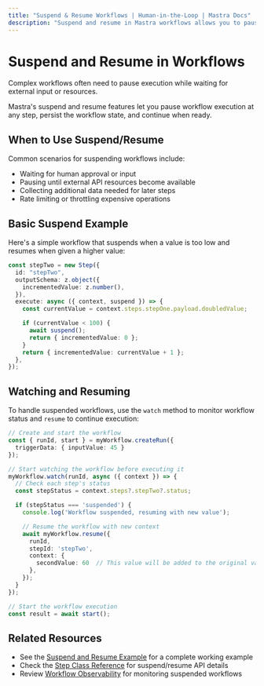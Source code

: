 ```yaml
---
title: "Suspend & Resume Workflows | Human-in-the-Loop | Mastra Docs"
description: "Suspend and resume in Mastra workflows allows you to pause execution while waiting for external input or resources."
---
```


# Suspend and Resume in Workflows

Complex workflows often need to pause execution while waiting for external input or resources.

Mastra's suspend and resume features let you pause workflow execution at any step, persist the workflow state, and continue when ready.

## When to Use Suspend/Resume

Common scenarios for suspending workflows include:
- Waiting for human approval or input
- Pausing until external API resources become available
- Collecting additional data needed for later steps
- Rate limiting or throttling expensive operations

## Basic Suspend Example

Here's a simple workflow that suspends when a value is too low and resumes when given a higher value:

```typescript
const stepTwo = new Step({
  id: "stepTwo",
  outputSchema: z.object({
    incrementedValue: z.number(),
  }),
  execute: async ({ context, suspend }) => {
    const currentValue = context.steps.stepOne.payload.doubledValue;

    if (currentValue < 100) {
      await suspend();
      return { incrementedValue: 0 };
    }
    return { incrementedValue: currentValue + 1 };
  },
});
```

## Watching and Resuming

To handle suspended workflows, use the `watch` method to monitor workflow status and `resume` to continue execution:

```typescript
// Create and start the workflow
const { runId, start } = myWorkflow.createRun({
  triggerData: { inputValue: 45 }
});

// Start watching the workflow before executing it
myWorkflow.watch(runId, async ({ context }) => {
  // Check each step's status
  const stepStatus = context.steps?.stepTwo?.status;

  if (stepStatus === 'suspended') {
    console.log('Workflow suspended, resuming with new value');

    // Resume the workflow with new context
    await myWorkflow.resume({
      runId,
      stepId: 'stepTwo',
      context: {
        secondValue: 60  // This value will be added to the original value
      },
    });
  }
});

// Start the workflow execution
const result = await start();
```

## Related Resources

- See the [Suspend and Resume Example](../../examples/workflows/suspend-and-resume.mdx) for a complete working example
- Check the [Step Class Reference](../reference/workflows/step-class.mdx) for suspend/resume API details
- Review [Workflow Observability](../reference/observability/otel-config.mdx) for monitoring suspended workflows
